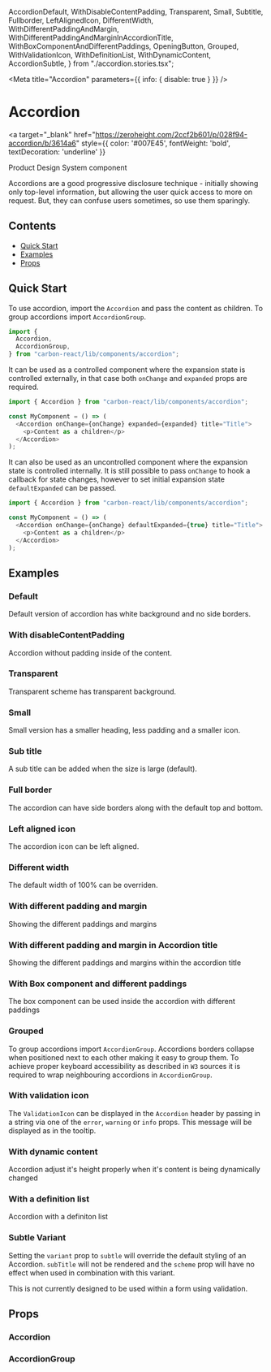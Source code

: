 
  AccordionDefault,
  WithDisableContentPadding,
  Transparent,
  Small,
  Subtitle,
  Fullborder,
  LeftAlignedIcon,
  DifferentWidth,
  WithDifferentPaddingAndMargin,
  WithDifferentPaddingAndMarginInAccordionTitle,
  WithBoxComponentAndDifferentPaddings,
  OpeningButton,
  Grouped,
  WithValidationIcon,
  WithDefinitionList,
  WithDynamicContent,
  AccordionSubtle,
} from "./accordion.stories.tsx";

<Meta title="Accordion" parameters={{ info: { disable: true } }} />

# Accordion

<a
  target="_blank"
  href="https://zeroheight.com/2ccf2b601/p/028f94-accordion/b/3614a6"
  style={{ color: '#007E45', fontWeight: 'bold', textDecoration: 'underline' }}
>
  Product Design System component 
</a>

Accordions are a good progressive disclosure technique - initially showing only top-level information, but allowing the user quick access to more on request. But, they can confuse users sometimes, so use them sparingly.

## Contents

- [Quick Start](#quick-start)
- [Examples](#examples)
- [Props](#props)

## Quick Start

To use accordion, import the `Accordion` and pass the content as children. To group accordions import `AccordionGroup`.

```javascript
import {
  Accordion,
  AccordionGroup,
} from "carbon-react/lib/components/accordion";
```

It can be used as a controlled component where the expansion state is controlled externally,
in that case both `onChange` and `expanded` props are required.

```javascript
import { Accordion } from "carbon-react/lib/components/accordion";

const MyComponent = () => (
  <Accordion onChange={onChange} expanded={expanded} title="Title">
    <p>Content as a children</p>
  </Accordion>
);
```

It can also be used as an uncontrolled component where the expansion state is controlled internally.
It is still possible to pass `onChange` to hook a callback for state changes, however to set initial expansion state `defaultExpanded` can be passed.

```javascript
import { Accordion } from "carbon-react/lib/components/accordion";

const MyComponent = () => (
  <Accordion onChange={onChange} defaultExpanded={true} title="Title">
    <p>Content as a children</p>
  </Accordion>
);
```

## Examples

### Default

Default version of accordion has white background and no side borders.

<Canvas>
  <Story name="default" story={AccordionDefault} />
</Canvas>

### With disableContentPadding

Accordion without padding inside of the content.

<Canvas>
  <Story
    parameters={{ chromatic: { disableSnapshot: true } }}
    name="with disableContentPadding"
    story={WithDisableContentPadding}
  />
</Canvas>

### Transparent

Transparent scheme has transparent background.

<Canvas>
  <Story 
    name="transparent" 
    parameters={{ chromatic: { disableSnapshot: true } }}
    story={Transparent}
  />
</Canvas>

### Small

Small version has a smaller heading, less padding and a smaller icon.

<Canvas>
  <Story 
    name="small"
    story={Small}
  />
</Canvas>

### Sub title

A sub title can be added when the size is large (default).

<Canvas>
  <Story 
    name="sub title" 
    story={Subtitle}
  />
</Canvas>

### Full border

The accordion can have side borders along with the default top and bottom.

<Canvas>
  <Story 
    name="full border"
    story={Fullborder}
  />
</Canvas>

### Left aligned icon

The accordion icon can be left aligned.

<Canvas>
  <Story 
    name="icon left"
    story={LeftAlignedIcon}
  />
</Canvas>

### Different width

The default width of 100% can be overriden.

<Canvas>
  <Story 
    name="different width"
    story={DifferentWidth}
  />
</Canvas>

### With different padding and margin

Showing the different paddings and margins

<Canvas>
  <Story 
    name="with different padding and margin"
    story={WithDifferentPaddingAndMargin}
  />
</Canvas>

### With different padding and margin in Accordion title

Showing the different paddings and margins within the accordion title

<Canvas>
  <Story 
    name="with different padding and margin in Accordion title"
    story={WithDifferentPaddingAndMarginInAccordionTitle}
  />
</Canvas>

### With Box component and different paddings

The box component can be used inside the accordion with different paddings

<Canvas>
  <Story
    name="with Box component and different paddings"
    parameters={{ chromatic: { disableSnapshot: true } }}
    story={WithBoxComponentAndDifferentPaddings}
  />
</Canvas>

### Grouped

To group accordions import `AccordionGroup`. Accordions borders collapse when positioned next to each other making it easy to group them.
To achieve proper keyboard accessibility as described in `W3` sources it is required to wrap neighbouring accordions in
`AccordionGroup`.

<Canvas>
  <Story
    name="grouped" 
    story={Grouped}
  />
</Canvas>

### With validation icon

The `ValidationIcon` can be displayed in the `Accordion` header by passing in a string via one of the `error`,
`warning` or `info` props. This message will be displayed as in the tooltip.

<Canvas>
  <Story
    name="validation icon"
    story={WithValidationIcon}
  />
</Canvas>

### With dynamic content

Accordion adjust it's height properly when it's content is being dynamically changed

<Canvas>
  <Story
    name="with dynamic content"
    story={WithDynamicContent}
  />
</Canvas>

### With a definition list

Accordion with a definiton list

<Canvas>
  <Story
    name="with a definition list"
    parameters={{ chromatic: { disableSnapshot: true } }}
    story={WithDefinitionList}
  />
</Canvas>

### Subtle Variant

Setting the `variant` prop to `subtle` will override the default styling of an Accordion. 
`subTitle` will not be rendered and the `scheme` prop will have no effect when used in combination with this variant. 

This is not currently designed to be used within a form using validation.

<Canvas>
  <Story name="subtle variant" story={AccordionSubtle} />
</Canvas>

## Props

### Accordion

<StyledSystemProps of={Accordion} noHeader spacing />

### AccordionGroup

<StyledSystemProps of={AccordionGroup} noHeader margin />